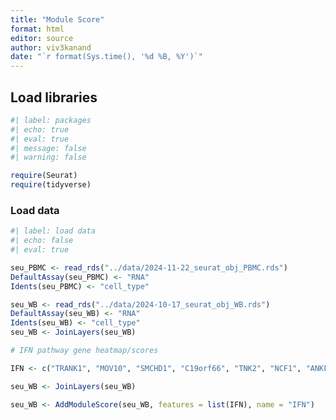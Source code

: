 ```yaml
---
title: "Module Score"
format: html
editor: source
author: viv3kanand
date: "`r format(Sys.time(), '%d %B, %Y')`"
---
```


## Load libraries

```r
#| label: packages
#| echo: true
#| eval: true
#| message: false
#| warning: false

require(Seurat)
require(tidyverse)

```

### Load data

```r
#| label: load data
#| echo: false
#| eval: true

seu_PBMC <- read_rds("../data/2024-11-22_seurat_obj_PBMC.rds")
DefaultAssay(seu_PBMC) <- "RNA"
Idents(seu_PBMC) <- "cell_type"

seu_WB <- read_rds("../data/2024-10-17_seurat_obj_WB.rds")
DefaultAssay(seu_WB) <- "RNA"
Idents(seu_WB) <- "cell_type"
seu_WB <- JoinLayers(seu_WB)

```


```r
# IFN pathway gene heatmap/scores

IFN <- c("TRANK1", "MOV10", "SMCHD1", "C19orf66", "TNK2", "NCF1", "ANKFY1", "C14orf159", "DDX60L", "PGAP1", "STAT2", "PNPT1", "ISG20", "RBCK1", "ZCCHC2", "SAMD4A", "PARP14", "RNF213", "PPM1K", "SAMD9", "SP100", "PARP11", "PRKD2", "PI4K2B", "TRIM14", "FTSJD2", "SCLT1", "SMTNL1", "CD38", "NT5C3", "PHF11", "ADAR", "PML", "SP110", "ZNFX1", "NUB1", "ZBP1", "ECE1", "PARP10", "TRIM22", "C6orf192", "TRIM5", "HSH2D", "TMEM229B", "PARP12", "SNTB1", "ZNF618", "STX17", "NADK", "ATP10A", "GTPBP1", "XRN1", "YEATS2", "TRIM56", "TDRD7", "IFI16", "DDX58", "SAMD9L", "N4BP1", "JAK2", "SPATS2L", "NMI", "DRAP1", "LGALS9", "SRGAP2", "APOL6", "CHST12", "TMEM140", "CNP", "FAM125A", "GMPR", "MX2", "HERC5", "GNB4", "LAG3", "DTX3L", "EIF2AK2", "TRIM25", "ABCD1", "HERC6", "DYNLT1", "DHX58", "OAS2", "RP4-697K14.7.1", "IFIH1", "GTPBP2", "GPR155", "APOL1", "UNC93B1", "FGD2", "SP140", "RIN2", "ACOT9", "NAPA", "UBA7", "DDX60", "LGALS3BP", "FAR2", "TLR3", "CHMP5", "IFI35", "MYD88", "OAS3", "UBE2L6", "AZI2", "TMEM62", "CBR1", "BAG1", "MLKL", "BRCA2", "MX1", "CXCL11", "CASP10", "TRIM21", "IFITM1", "PLSCR1", "BST2", "PARP9", "DBF4B", "IRF7", "C5orf56", "AXL", "PSMB9", "BLVRA", "RBM43", "C22orf28", "FMNL2", "CBWD2", "TREX1", "NEXN", "ISG15", "STAP1", "TRAFD1", "RASGRP3", "TNFSF10", "IFI44", "XAF1", "CD2AP", "SAT1", "RTP4", "GBP4", "IFIT5", "SLC38A5", "ZC3HAV1L", "RSAD2", "DISC1", "SCARB2", "CPNE5", "TOR1B", "OAS1", "USP18", "FRMD3", "OASL", "AGRN", "SSTR3", "GPD2", "LY6E", "TTC21A", "MUSTN1", "ETV7", "SPTLC2", "CDK18", "TAP2", "TNFSF13B", "EPSTI1", "IFIT2", "SCIMP", "FANCA", "CFH", "TAP1", "ATF5", "LAP3", "IFITM2", "C9orf91", "MAML2", "IL4I1", "HPSE", "HESX1", "MSR1", "IFIT1", "FAM46A", "KLHDC7B", "CMPK2", "RRBP1", "IFITM3", "APOBEC3A", "NFIX", "ODF2L", "IFI44L", "SIGLEC14", "JUP", "IFIT3", "EMP1", "DYSF", "OSBPL5", "SLFN13", "IFI6", "FBXO6", "OSBPL1A", "PRKCE", "TTC7B", "AIM2", "HSPA1B", "HSPA1A", "NDC80", "TYMP", "STAT1", "SSB", "MCOLN2", "SLFN5", "SCO2", "ASCL2", "IL1RN", "BAHCC1", "ATF3", "LRRC3", "LAMP3", "AKT1S1", "IL15RA", "IL18RAP", "ENDOD1", "IRF9", "SLFN12", "PLEKHN1", "WARS", "MYOF", "TLR7", "MASTL", "SECTM1", "GBP5", "HEG1", "LYN", "DSP", "GPBAR1", "MEFV", "FAM70A", "MT2A", "LILRA5", "FAM26F", "GBP1", "VAMP5", "SLFN12L", "GCH1", "ITSN1", "RUFY4", "GCNT1", "IL15", "SIGLEC1", "CXCL10", "LGALS2", "IFI27", "BUB1", "SERPING1", "FGL2", "GLT1D1", "IDO1", "PIWIL4", "ODF3B", "TCN2", "IGFBP4", "BATF2", "KIAA1522", "FFAR2", "IL1R2", "CCL8", "ABTB2", "MNDA", "RBMS2", "C7orf58", "CXCL9", "CCL13", "CCL7")

seu_WB <- JoinLayers(seu_WB)

seu_WB <- AddModuleScore(seu_WB, features = list(IFN), name = "IFN")
```



























